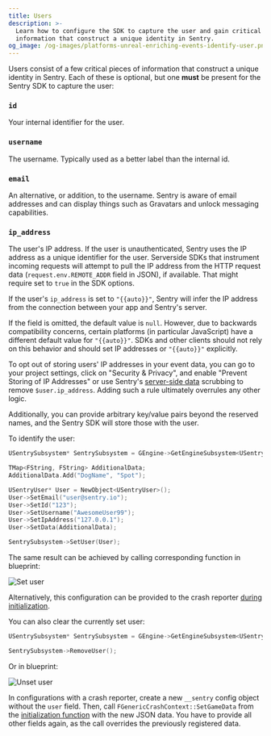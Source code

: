 ```yaml
---
title: Users
description: >-
  Learn how to configure the SDK to capture the user and gain critical pieces of
  information that construct a unique identity in Sentry.
og_image: /og-images/platforms-unreal-enriching-events-identify-user.png
---
```


Users consist of a few critical pieces of information that construct a unique identity in Sentry. Each of these is optional, but one **must** be present for the Sentry SDK to capture the user:

<DefinitionList>

### `id`

Your internal identifier for the user.

### `username`

The username. Typically used as a better label than the internal id.

### `email`

An alternative, or addition, to the username. Sentry is aware of email addresses and can display things such as Gravatars and unlock messaging capabilities.

### `ip_address`

The user's IP address. If the user is unauthenticated, Sentry uses the IP address as a unique identifier for the user.
Serverside SDKs that instrument incoming requests will attempt to pull the IP address from the HTTP request data (`request.env.REMOTE_ADDR` field in JSON), if available. That might require <PlatformIdentifier name="send-default-pii" /> set to `true` in the SDK options.

If the user's `ip_address` is set to `"{{auto}}"`, Sentry will infer the IP address from the connection between your app and Sentry's server.

If the field is omitted, the default value is `null`. However, due to backwards compatibility concerns, certain platforms (in particular JavaScript) have a different default value for `"{{auto}}"`. SDKs and other clients should not rely on this behavior and should set IP addresses or `"{{auto}}"` explicitly.

To opt out of storing users' IP addresses in your event data, you can go to your project settings, click on "Security & Privacy", and enable "Prevent Storing of IP Addresses" or use Sentry's [server-side data](/security-legal-pii/scrubbing/) scrubbing to remove `$user.ip_address`. Adding such a rule ultimately overrules any other logic.

</DefinitionList>

Additionally, you can provide arbitrary key/value pairs beyond the reserved names, and the Sentry SDK will store those with the user.

To identify the user:

```cpp
USentrySubsystem* SentrySubsystem = GEngine->GetEngineSubsystem<USentrySubsystem>();

TMap<FString, FString> AdditionalData;
AdditionalData.Add("DogName", "Spot");

USentryUser* User = NewObject<USentryUser>();
User->SetEmail("user@sentry.io");
User->SetId("123");
User->SetUsername("AwesomeUser99");
User->SetIpAddress("127.0.0.1");
User->SetData(AdditionalData);

SentrySubsystem->SetUser(User);
```

The same result can be achieved by calling corresponding function in blueprint:

![Set user](./img/unreal_set_user.png)

Alternatively, this configuration can be provided to the crash reporter [during initialization](/platforms/unreal/configuration/setup-crashreporter/#configure-attributes).

You can also clear the currently set user:

```cpp
USentrySubsystem* SentrySubsystem = GEngine->GetEngineSubsystem<USentrySubsystem>();

SentrySubsystem->RemoveUser();
```

Or in blueprint:

![Unset user](./img/unreal_unset_user.png)

In configurations with a crash reporter, create a new `__sentry` config object without the `user` field. Then, call `FGenericCrashContext::SetGameData` from the [initialization function](/platforms/unreal/configuration/setup-crashreporter/#configure-attributes) with the new JSON data. You have to provide all other fields again, as the call overrides the previously registered data.
